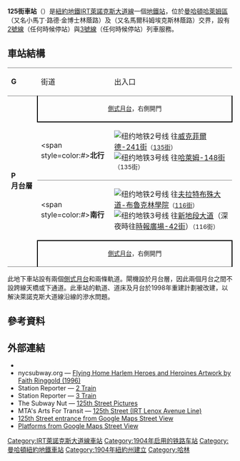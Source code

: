 {{Infobox NYCS
| name = 125街<br />{{lang|en|125th Street}}
| bg_color = #E20F00
| image = 125 Lenox IRT sta jeh.JPG
| image_caption = 東南角的北行樓梯
| address = 紐約州紐約市曼哈頓區西125街及馬爾科姆埃克斯林蔭路
| borough = [[曼哈頓|曼哈頓]]
| locale = [[哈萊姆區|哈萊姆區]]
| coordinates = {{coord|40.807|N|73.945|W|display=inline,title|source:nlwiki}}
| division = IRT
| line = [[IRT萊諾克斯大道線|IRT萊諾克斯大道線]]
| service = Lenox south
| connection = {{bus icon}} '''[[MTA區域巴士營運|NYCT巴士]]'''：M7、[[File:20_airtransportation.svg|12px]] M60 SBS、M100、M101、M102、Bx15
| platforms = 2個[[側式月台|側式月台]]
| tracks = 2條
| structure = 地下
| open_date = {{start date and age|1904|11|23}}
| code = 439
| wifi = yes
| passengers = 4,989,981<ref name="2016-rider">{{NYCS const|riderref}}</ref>
| pass_year = 2016
| pass_percent = -2.6
| rank = 96
| next_north = {{NYCS next | station=135街 | line=IRT萊諾克斯大道線 | service=Lenox south}}
| next_south = {{NYCS next | station=116街 | line=IRT萊諾克斯大道線 | service=Lenox south}}
| legend = {{NYCS infobox legend|alltimes}}
}}

'''125街車站'''（{{lang-en|125th Street station}}）是[[紐約地鐵|紐約地鐵]][[IRT萊諾克斯大道線|IRT萊諾克斯大道線]]一個[[地鐵站|地鐵站]]，位於[[曼哈頓|曼哈頓]][[哈萊姆區|哈萊姆區]]{{link-en|125街 (曼哈頓)|125th Street (Manhattan)|125街}}（又名小馬丁·路德·金博士林蔭路）及{{link-en|萊諾克斯大道 (曼哈頓)|Lenox Avenue (Manhattan)|萊諾克斯大道}}（又名馬爾科姆埃克斯林蔭路）交界，設有[[紐約地鐵2號線|2號線]]（任何時候停站）與[[紐約地鐵3號線|3號線]]（任何時候停站）列車服務。
== 車站結構 ==
{{Stack|float=right|
{{Routemap
|title=軌道配置圖
|title-bg=#{{NYCS color|1}}
|style=float:right;margin-left:10px;margin-top:10px;
|legend =track
|map=
utSTR!~MFADEg\utSTR!~MFADEg ~~ ~~ ~~往[[135街車站_(IRT萊諾克斯大道線)|135街]]
utSTRf\utSTRg
utSTR+BSr\utSTR+BSl
utSTR+BSr\utSTR+BSl
utSTR+BSr\utSTR+BSl
utSTR+BSr\utSTR+BSl
utSTRf\utSTRg
utSTR!~MFADEf\utSTR!~MFADEf ~~ ~~ ~~往[[116街車站_(IRT萊諾克斯大道線)|116街]]
}}
}}
{|cellspacing=0 cellpadding=3
|style="border-top:solid 1px gray;border-bottom:solid 1px gray;" valign=top|'''G'''
|style="border-top:solid 1px gray;border-bottom:solid 1px gray;" valign=top|街道
|style="border-top:solid 1px gray;border-bottom:solid 1px gray;" valign=top|出入口<br>{{NYCS Platform Layout access}}
|-
|style="border-bottom:solid 1px gray;" width=50 rowspan=4 valign=top|'''P<br>月台層'''
|style="border-right:solid 2px black;border-left:solid 2px black;border-bottom:solid 2px black;" colspan=2 align=center|<small>[[側式月台|側式月台]]，右側開門</small>
|-
|<span style=color:#{{NYCS color|red}}>'''北行'''</span>
|{{arrow|L}} [[File:NYCS-bull-trans-2.svg|纽约地铁2号线]] 往[[威克菲爾德-241街車站_(IRT白原路線)|威克菲爾德-241街]]<small>（[[135街車站_(IRT萊諾克斯大道線)|135街]]）</small><br />{{arrow|L}} [[File:NYCS-bull-trans-3.svg|纽约地铁3号线]] 往[[哈萊姆-148街車站_(IRT萊諾克斯大道線)|哈萊姆-148街]]<small>（135街）</small>
|-
|style="border-top:solid 1px gray;"|<span style=color:#{{NYCS color|red}}>'''南行'''</span>
|style="border-top:solid 1px gray;"|{{arrow|R}} [[File:NYCS-bull-trans-2.svg|纽约地铁2号线]] 往[[夫拉特布殊大道-布魯克林學院車站_(IRT諾斯特蘭大道線)|夫拉特布殊大道-布魯克林學院]]<small>（[[116街車站_(IRT萊諾克斯大道線)|116街]]）</small><br />{{arrow|R}} [[File:NYCS-bull-trans-3.svg|纽约地铁3号线]] 往[[新地段大道車站_(IRT新地段線)|新地段大道]]（深夜時往[[時報廣場-42街車站_(IRT百老匯-第七大道線)|時報廣場-42街]]）<small>（116街）</small>
|-
|style="border-top:solid 2px black;border-right:solid 2px black;border-left:solid 2px black;border-bottom:solid 1px gray;" colspan=2 align=center|<small>[[側式月台|側式月台]]，右側開門</small>
|}
此地下車站設有兩個[[側式月台|側式月台]]和兩條軌道。閘機設於月台層，因此兩個月台之間不設跨線天橋或下通道。此車站的軌道、道床及月台於1998年重建計劃被改建，以解決萊諾克斯大道線沿線的滲水問題。

== 參考資料 ==
{{Reflist}}
== 外部連結 ==
{{Commonscat|position=left|125th Street (IRT Lenox Avenue Line)}}
* {{NYCS ref|http://www.nycsubway.org/perl/stations?199:3152|IRT White Plains Road Line|125th Street}}
* nycsubway.org — [http://www.nycsubway.org/perl/artwork_show?16 Flying Home Harlem Heroes and Heroines Artwork by Faith Ringgold (1996)]{{Wayback|url=http://www.nycsubway.org/perl/artwork_show?16 |date=20120614033213 }}
* Station Reporter — [https://web.archive.org/web/20141203073216/http://www.stationreporter.net/2train.htm 2 Train]
* Station Reporter — [https://web.archive.org/web/20141006181936/http://www.stationreporter.net/3train.htm 3 Train]
* The Subway Nut — [http://www.subwaynut.com/irt/125n2/index.php 125th Street Pictures]{{Wayback|url=http://www.subwaynut.com/irt/125n2/index.php |date=20170612090723 }}
* MTA's Arts For Transit — [https://web.archive.org/web/20110606070643/http://mta.info/mta/aft/permanentart/permart.html?agency=nyct&line=2&station=19&xdev=2066 125th Street (IRT Lenox Avenue Line)]
* [https://maps.google.com/maps?ie=UTF8&ll=40.808125,-73.944833&spn=0.003817,0.013433&z=17&layer=c&cbll=40.807794,-73.945585&panoid=aM_EIgAfei7dDC69ymXRRw&cbp=12,245.81,,0,2.7 125th Street entrance from Google Maps Street View]
* [http://www.google.com/maps/@40.8077568,-73.9454676,3a,75y,232.12h,85.77t/data=!3m8!1e1!3m6!1s-iYZHkhlkkTo%2FV5btSGVN92I%2FAAAAAAAAMQY%2F_3f7S40WL3Iay3OoErDkyLRD5ZNCfc8tgCLIB!2e4!3e11!6s%2F%2Flh4.googleusercontent.com%2F-iYZHkhlkkTo%2FV5btSGVN92I%2FAAAAAAAAMQY%2F_3f7S40WL3Iay3OoErDkyLRD5ZNCfc8tgCLIB%2Fw203-h100-p-k-no%2F!7i9728!8i4864!4m3!8m2!3m1!1e1!6m1!1e1 Platforms from Google Maps Street View] {{Wayback|url=http://www.google.com/maps/@40.8077568,-73.9454676,3a,75y,232.12h,85.77t/data=!3m8!1e1!3m6!1s-iYZHkhlkkTo%2FV5btSGVN92I%2FAAAAAAAAMQY%2F_3f7S40WL3Iay3OoErDkyLRD5ZNCfc8tgCLIB!2e4!3e11!6s%2F%2Flh4.googleusercontent.com%2F-iYZHkhlkkTo%2FV5btSGVN92I%2FAAAAAAAAMQY%2F_3f7S40WL3Iay3OoErDkyLRD5ZNCfc8tgCLIB%2Fw203-h100-p-k-no%2F!7i9728!8i4864!4m3!8m2!3m1!1e1!6m1!1e1 |date=20210514170111 }}
{{紐約地鐵2號線}}
{{紐約地鐵3號線}}
{{DEFAULTSORT:125th Street}}
[[Category:IRT萊諾克斯大道線車站|Category:IRT萊諾克斯大道線車站]]
[[Category:1904年启用的铁路车站|Category:1904年启用的铁路车站]]
[[Category:曼哈頓紐約地鐵車站|Category:曼哈頓紐約地鐵車站]]
[[Category:1904年紐約州建立|Category:1904年紐約州建立]]
[[Category:哈林|Category:哈林]]